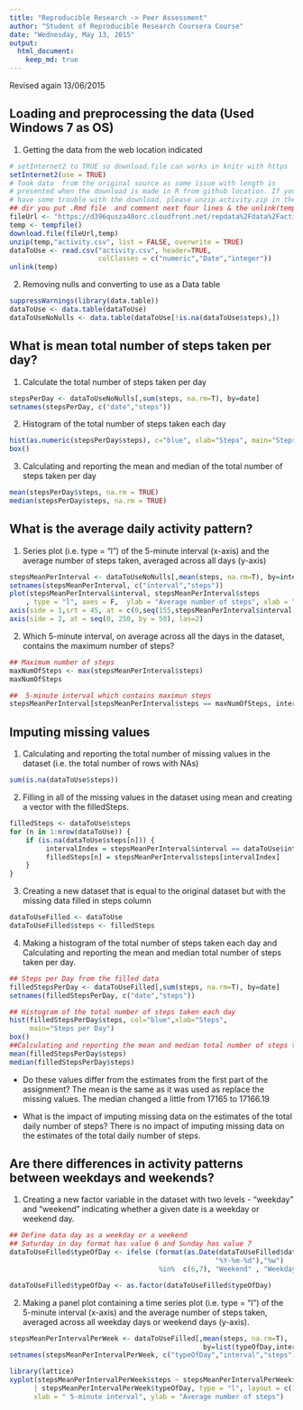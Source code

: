 ```yaml
---
title: "Reproducible Research -> Peer Assessment"
author: "Student of Reproducible Research Coursera Course"
date: "Wednesday, May 13, 2015"
output: 
  html_document:
    keep_md: true
---
```

Revised again 13/06/2015

## Loading and preprocessing the data (Used Windows 7 as OS)
1.  Getting the data from the web location indicated
```r
# setInternet2 to TRUE so download.file can works in knitr with https
setInternet2(use = TRUE) 
# Took data  from the original source as some issue with length is
# presented when the download is made in R from github location. If you
# have some trouble with the download, please unzip activity.zip in the
## dir you put .Rmd file  and comment next four lines & the unlink(temp)
fileUrl <- "https://d396qusza40orc.cloudfront.net/repdata%2Fdata%2Factivity.zip"
temp <- tempfile()
download.file(fileUrl,temp)
unzip(temp,"activity.csv", list = FALSE, overwrite = TRUE)
dataToUse <- read.csv("activity.csv", header=TRUE, 
                      colClasses = c("numeric","Date","integer"))
unlink(temp)
```
2.  Removing nulls and converting to use as a Data table 
```r
suppressWarnings(library(data.table))
dataToUse <- data.table(dataToUse)
dataToUseNoNulls <- data.table(dataToUse[!is.na(dataToUse$steps),])
```
## What is mean total number of steps taken per day?
1.  Calculate the total number of steps taken per day
```r
stepsPerDay <- dataToUseNoNulls[,sum(steps, na.rm=T), by=date]
setnames(stepsPerDay, c("date","steps"))

```     
2.  Histogram of the total number of steps taken each day
```r
hist(as.numeric(stepsPerDay$steps), c="blue", xlab="Steps", main="Steps per Day")
box()
```

3.  Calculating and reporting the mean and median of the total number of steps taken per day
```r
mean(stepsPerDay$steps, na.rm = TRUE)
median(stepsPerDay$steps, na.rm = TRUE)        
```
## What is the average daily activity pattern?

1.  Series plot (i.e. type = "l") of the 5-minute interval (x-axis) and the average number of steps taken, averaged across all days (y-axis)
```r
stepsMeanPerInterval <- dataToUseNoNulls[,mean(steps, na.rm=T), by=interval]
setnames(stepsMeanPerInterval, c("interval","steps"))
plot(stepsMeanPerInterval$interval, stepsMeanPerInterval$steps
    , type = "l", axes = F,  ylab = "Average number of steps", xlab = "5-Minute Interval")
axis(side = 1,srt = 45, at = c(0,seq(155,stepsMeanPerInterval$interval[nrow(stepsMeanPerInterval)], by = 100)), las= 3)
axis(side = 2, at = seq(0, 250, by = 50), las=2)
```

2.  Which 5-minute interval, on average across all the days in the dataset, contains the maximum number of steps?
```r
## Maximum number of steps
maxNumOfSteps <- max(stepsMeanPerInterval$steps)
maxNumOfSteps

##  5-minute interval which contains maximun steps
stepsMeanPerInterval[stepsMeanPerInterval$steps == maxNumOfSteps, interval]
```

## Imputing missing values
1.  Calculating and reporting the total number of missing values in the dataset (i.e. the total number of rows with NAs)
```r
sum(is.na(dataToUse$steps))
```

2.  Filling in all of the missing values in the dataset using mean and creating a vector with the filledSteps. 
```r
filledSteps <- dataToUse$steps
for (n in 1:nrow(dataToUse)) {
    if (is.na(dataToUse$steps[n])) {
         intervalIndex = stepsMeanPerInterval$interval == dataToUse$interval[n]
         filledSteps[n] = stepsMeanPerInterval$steps[intervalIndex]
    }
}

```

3.  Creating a new dataset that is equal to the original dataset but with the missing data filled in steps column
```r
dataToUseFilled <- dataToUse
dataToUseFilled$steps <- filledSteps
```
4.  Making a histogram of the total number of steps taken each day and Calculating and reporting the mean and median total number of steps taken per day. 
```r
## Steps per Day from the filled data
filledStepsPerDay <- dataToUseFilled[,sum(steps, na.rm=T), by=date]
setnames(filledStepsPerDay, c("date","steps"))

## Histogram of the total number of steps taken each day
hist(filledStepsPerDay$steps, col="blue",xlab="Steps", 
     main="Steps per Day")
box()
##Calculating and reporting the mean and median total number of steps taken per day
mean(filledStepsPerDay$steps)
median(filledStepsPerDay$steps)
```
* Do these values differ from the estimates from the first part of the assignment? 
        The mean is the same as it was used as replace the missing values. The median changed a little from 17165 to 17166.19

* What is the impact of imputing missing data on the estimates of the total daily number of steps?
        There is no impact of imputing missing data on the estimates of the total daily number of steps.

## Are there differences in activity patterns between weekdays and weekends?
1.  Creating a new factor variable in the dataset with two levels - "weekday" and "weekend" indicating whether a given date is a weekday or weekend day.
```r
## Define data day as a weekday or a weekend
## Saturday in day format has value 6 and Sunday has value 7
dataToUseFilled$typeOfDay <- ifelse (format(as.Date(dataToUseFilled$date,
                                                   "%Y-%m-%d"),"%w") 
                                     %in%  c(6,7), "Weekend" , "Weekday")

dataToUseFilled$typeOfDay <- as.factor(dataToUseFilled$typeOfDay)
```

2.  Making a panel plot containing a time series plot (i.e. type = "l") of the 5-minute interval (x-axis) and the average number of steps taken, averaged across all weekday days or weekend days (y-axis). 
```r
stepsMeanPerIntervalPerWeek <- dataToUseFilled[,mean(steps, na.rm=T), 
                                                by=list(typeOfDay,interval)]
setnames(stepsMeanPerIntervalPerWeek, c("typeOfDay","interval","steps"))

library(lattice)
xyplot(stepsMeanPerIntervalPerWeek$steps ~ stepsMeanPerIntervalPerWeek$interval
      | stepsMeanPerIntervalPerWeek$typeOfDay, type = "l", layout = c(1,2),  
      xlab = " 5-minute interval", ylab = "Average number of steps")
```